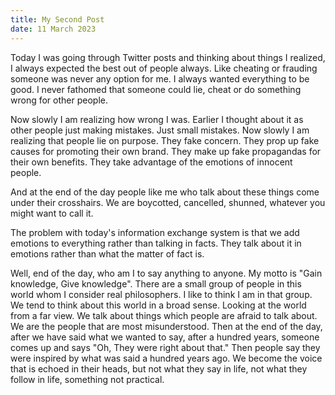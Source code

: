 ```yaml
---
title: My Second Post
date: 11 March 2023
---
```


Today I was going through Twitter posts and thinking about things I realized, I always expected the best out of people always. Like cheating or frauding someone was never any option for me. I always wanted everything to be good. I never fathomed that someone could lie, cheat or do something wrong for other people. 

Now slowly I am realizing how wrong I was. Earlier I thought about it as other people just making mistakes. Just small mistakes. Now slowly I am realizing that people lie on purpose. They fake concern. They prop up fake causes for promoting their own brand. They make up fake propagandas for their own benefits. They take advantage of the emotions of innocent people. 

And at the end of the day people like me who talk about these things come under their crosshairs. We are boycotted, cancelled, shunned, whatever you might want to call it. 

The problem with today's information exchange system is that we add emotions to everything rather than talking in facts. They talk about it in emotions rather than what the matter of fact is. 

Well, end of the day, who am I to say anything to anyone. My motto is "Gain knowledge, Give knowledge". There are a small group of people in this world whom I consider real philosophers. I like to think I am in that group. We tend to think about this world in a broad sense. Looking at the world from a far view. We talk about things which people are afraid to talk about. We are the people that are most misunderstood. Then at the end of the day, after we have said what we wanted to say, after a hundred years, someone comes up and says "Oh, They were right about that." Then people say they were inspired by what was said a hundred years ago. We become the voice that is echoed in their heads, but not what they say in life, not what they follow in life, something not practical.



